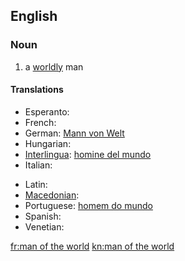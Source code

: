 ==English==

===Noun===
{{en-noun|head=[[man]] [[of]] [[the]] [[world]]|men of the world}}

# a [[worldly]] man

====Translations====
{{trans-top|a worldly man}}
* Esperanto: {{t-|eo|homo de mondo}}
* French: {{t+|fr|homme du monde}}
* German: [[Mann von Welt]] {{g|m}}
* Hungarian: {{t+|hu|világfi}}
* [[Interlingua]]: [[homine del mundo]]
* Italian: {{t-|it|uomo di mondo}}
{{trans-mid}}
* Latin: {{t-|la|homo mundi|m}}
* [[Macedonian]]: {{t-|mk|светски човек|m|tr=svétski čóvek}}
* Portuguese: [[homem do mundo]] {{g|m}}
* Spanish: {{t-|es|hombre del mundo|m}}
* Venetian: {{t-|vec|òm de mondo}}
{{trans-bottom}}

[[fr:man of the world]]
[[kn:man of the world]]